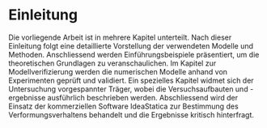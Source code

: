 # Einleitung 

Die vorliegende Arbeit ist in mehrere Kapitel unterteilt. Nach dieser Einleitung folgt eine detaillierte Vorstellung der verwendeten Modelle und Methoden. Anschliessend werden Einführungsbeispiele präsentiert, um die theoretischen Grundlagen zu veranschaulichen. Im Kapitel zur Modellverifizierung werden die numerischen Modelle anhand von Experimenten geprüft und validiert. Ein spezielles Kapitel widmet sich der Untersuchung vorgespannter Träger, wobei die Versuchsaufbauten und -ergebnisse ausführlich beschrieben werden. Abschliessend wird der Einsatz der kommerziellen Software IdeaStatica zur Bestimmung des Verformungsverhaltens behandelt und die Ergebnisse kritisch hinterfragt.